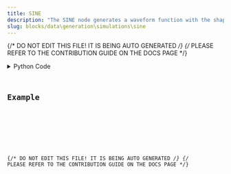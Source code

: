 ```yaml
---
title: SINE
description: "The SINE node generates a waveform function with the shape being defined by the input."
slug: blocks/data\generation\simulations\sine
---
```


{/* DO NOT EDIT THIS FILE! IT IS BEING AUTO GENERATED */}
{/* PLEASE REFER TO THE CONTRIBUTION GUIDE ON THE DOCS PAGE */}


<PythonDocsDisplay docstring={docstring} />
<details>
<summary>Python Code</summary>



<Code code={pythonCode} lang="py" wrap theme="dracula" />

[Find this Flojoy Block on GitHub](https://github.com/flojoy-ai/blocks/blob/main/blocks/DATA\GENERATION\SIMULATIONS\SINE/SINE.py)

</details>

## Example


<GetHelpWidget />


<AppDisplay app={app} blockName="SINE" client:visible />


<Example />

{/* DO NOT EDIT THIS FILE! IT IS BEING AUTO GENERATED */}
{/* PLEASE REFER TO THE CONTRIBUTION GUIDE ON THE DOCS PAGE */}
